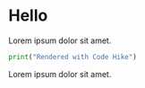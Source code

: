 # Hello

Lorem ipsum dolor sit amet.

```python mark=1[22:30]
print("Rendered with Code Hike")
```

Lorem ipsum dolor sit amet.